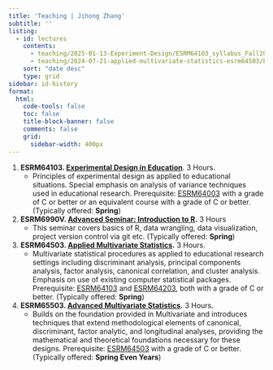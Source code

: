 ```yaml
---
title: 'Teaching | Jihong Zhang'
subtitle: ''
listing:
  - id: lectures
    contents: 
      - teaching/2025-01-13-Experiment-Design/ESRM64103_syllabus_Fall2025.qmd
      - teaching/2024-07-21-applied-multivariate-statistics-esrm64503/ESRM64503_syllabus_Fall2025.qmd
    sort: "date desc"
    type: grid
sidebar: id-history
format: 
  html:
    code-tools: false
    toc: false
    title-block-banner: false
    comments: false
    grid:
      sidebar-width: 400px
---
```


::: {#lectures}
:::

::: rmdquote
1.  **ESRM64103. [Experimental Design in Education](teaching/2025-01-13-Experiment-Design/ESRM64103_syllabus_Fall2025.qmd)**. 3 Hours.
    -   Principles of experimental design as applied to educational situations. Special emphasis on analysis of variance techniques used in educational research. Prerequisite: [ESRM64003](https://catalog.uark.edu/search/?P=ESRM%2064003 "ESRM 64003") with a grade of C or better or an equivalent course with a grade of C or better. (Typically offered: **Spring**)
2.  **ESRM6990V. [Advanced Seminar: Introduction to R](teaching/2025-01-13-Adv-Seminar-Intro-to-R/ESRM6990V_syllabus.qmd).** 3 Hours
    -   This seminar covers basics of R, data wrangling, data visualization, project version control via git etc. (Typically offered: **Spring**)
3.  **ESRM64503. [Applied Multivariate Statistics](teaching/2024-07-21-applied-multivariate-statistics-esrm64503/ESRM64503_syllabus_Fall2025.qmd).** 3 Hours.
    -   Multivariate statistical procedures as applied to educational research settings including discriminant analysis, principal components analysis, factor analysis, canonical correlation, and cluster analysis. Emphasis on use of existing computer statistical packages. Prerequisite: [ESRM64103](https://catalog.uark.edu/search/?P=ESRM%2064103 "ESRM 64103") and [ESRM64203](https://catalog.uark.edu/search/?P=ESRM%2064203 "ESRM 64203"), both with a grade of C or better. (Typically offered: **Spring**)
4.  **ESRM65503. [Advanced Multivariate Statistics](teaching/2024-01-12-syllabus-adv-multivariate-esrm-6553/ESRM6554_syllabus.qmd).** 3 Hours.
    -   Builds on the foundation provided in Multivariate and introduces techniques that extend methodological elements of canonical, discriminant, factor analytic, and longitudinal analyses, providing the mathematical and theoretical foundations necessary for these designs. Prerequisite: [ESRM64503](https://catalog.uark.edu/search/?P=ESRM%2064503 "ESRM 64503") with a grade of C or better. (Typically offered: **Spring Even Years**)
:::
